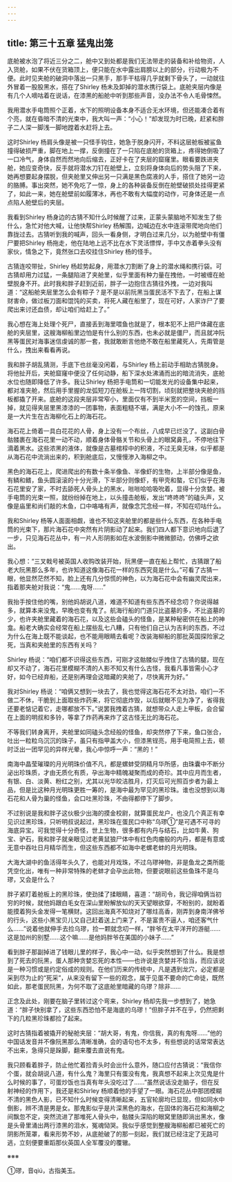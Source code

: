```yaml
---
---
---
```

title: 第三十五章 猛鬼出笼
---




底舱被水泡了将近三分之二，舱中又到处都是我们无法带走的装备和补给物资，人入货舱，如果不伏在货箱顶上，便只能在水中露出肩膀以上的部分，行动极为不便。此时见夹舱的破洞中落出一只黑手，那手干枯得几乎就剩下骨头了，一动就往外冒着一股股黑水，搭在了Shirley 杨未及卸掉的潜水携行袋上。底舱夹层内像是有几个人嘀咕着在说话，在漆黑的船舱中听到那些声音，没办法不令人毛骨悚然。

我用潜水手电筒照个正着，水下的照明设备本身不适合无水环境，但还能凑合着有个亮，就在昏暗不清的光束中，我大叫一声：“小心！”却发现为时已晚，赶紧和胖子二人深一脚浅一脚地蹚着水赶将上去。

这时Shirley 杨肩头像是被一只怪手钩住，她急于脱身闪开，不料这层舱板被鲨鱼撞得破损严重，脚在地上一撑，反倒撞在了一只陷在底舱的货箱上，疼得她倒吸了一口冷气，身体自然而然地向后缩去，正好卡在了夹层的窟窿里。眼看要跌进夹舱，她应变奇快，反手就将潜水刀钉在舱壁上，立刻将身体向后的势头阻了下来，她再想要起身摆脱，但夹舱里又伸出另一只满是黑色腐液的人手，搭住了她另一边的胳膊。事出突然，她不免吃了一惊，身上的各种装备反倒在舱壁破损处挂得更紧了，如此一来，她在舱壁前如履薄冰，再也不敢有大幅度的动作，可身体还是一点点陷人舱壁后的夹层。

我看到Shirley 杨身边的古猜不知什么时候醒了过来，正蒙头蒙脑地不知发生了些什么，急忙对他大喊，让他快帮Shirley 杨解围，边喊边在水中连滚带爬地向他们靠拢过去。古猜听到我的喊声，回头一看身侧，才明白过来几分，以为舱壁中有僵尸要把Shirley 杨拖走，他在陆地上远不比在水下灵活慓悍，手中又赤着拳头没有家伙，情急之下，竟然张口去咬挂住Shirley 杨的怪手。

古猜连咬带扯，Shirley 杨趁势起身，用潜水刀割断了身上的潜水绳和携行袋。可古猜却用力过猛，一条腿陷进了夹舱里，似乎里面有种力量在拽他，一时被缠在舱壁脱身不开。此时我和胖子赶到近前，胖子一边抱住古猜往外拽，一边对我叫道：“这船舱夹层里怎么会有粽子？是不是以前阮黑当蛋民活不下去了，在船上谋财害命，做过板刀面和馄饨的买卖，将死人藏在船里了，现在可好，人家诈尸了要爬出来讨还血债，却让咱们给赶上了。”

我心想在海上处理个死尸，直接丢到海里喂鱼也就是了，根本犯不上把尸体藏在底舱的夹层里，这艘海柳船里边怕是有什么别的东西，也未必就是僵尸，而且就冲阮黑等蛋民对海事迷信虔诚的那一套，我就敢断言他绝不敢在船里藏死人，先甭管是什么，拽出来看看再说。

我和胖子胡乱猜测，手底下也丝毫没闲着，与Shirley 杨上前动手相助古猜脱身。将他扯开后，夹舱窟窿中便没了任何动静，船下深水处沸涌而出的暗流消失，底舱水位也随即降低了许多。我让Shirley 杨把手电筒和一切能发光的设备集中起来，都对准夹舱，然后用手里握的龙弧短刀在舱板上一阵切割，顷刻就把整块夹舱的挡板都撬了开来。底舱的这段夹层非常窄小，里面仅有不到半米宽的空间，挡板一掉，就见得夹层里黑漆漆的一团事物，表面粗糙不堪，满是大小不一的蚀孔，原来是一大片生在古海柳化石上的海石花。

海石花上倚着一具白花花的人骨，身上没有一个布丝，八成早已烂没了。这副白骨骷髅裹在海石花里一动不动，顺着身体骨骼关节和头骨上的眼窝鼻孔，不停地往下滴着黑水。这些浓黑的液体，就像是古墓棺椁中的积液，不过无臭无味，似乎都是从海石花中流淌出来的，积到舱底后，又慢慢渗入海柳之中。

黑色的海石花上，爬进爬出的有数十条半像鱼、半像虾的生物，上半部分像是鱼，有鳞和鳍，鱼头圆滚滚的十分光滑，下半部分则像虾，有甲壳和螯，它们似乎在海石花里安了家，不时去舔死人骨头上的黑水，咝咝哈哈吸吮着，显得十分贪婪。被手电筒的光束一照，就纷纷掉在地上，以头撞击舱板，发出“咚咚咚”的磕头声，又像是庙里和尚们敲的木鱼，口中咯咯有声，就像念咒念经一样，不知在叨咕什么。

我和Shirley 杨等人面面相觑，谁也不知这夹舱里的都是些什么东西，在各种手电筒的光束下，那片海石花中突然有片阴影动了起来。我们四人都下意识地向后退了一步，只见海石花丛中，有一片人形阴影如在水波倒影中微微颤动，仿佛呼之欲出。

我心想：“三叉戟号被英国人收购改装开始，阮黑便一直在船上帮忙，古猜跟了船老大阮黑那么多年，也许知道这像海石花一样的东西究竟是什么。”可看了古猜一眼，他显然茫然不知，脸上还有几分惊慌的神色，以为海石花中会有幽灵爬出来，指着那夹舱对我说：“鬼……鬼呀……”

我抬手按住他的嘴，别他妈胡说八道，难道不知道有些东西不经念叨？你说得越多，就算本来没鬼，早晚也变有鬼了。航海行船的门道只比盗墓的多，不比盗墓的少，也许夹舱里藏着的海石花，以及这些会磕头的怪鱼，是某种秘密供在船上的神龛。船老大确实会经常在船上摆些乱七八糟，只有他们自己认为吉利的东西，不过为什么在海上既不能谈起，也不能用眼睛去看呢？改装海柳船的那批英国探险家之死，当真和夹舱里的东西有关吗？

Shirley 杨说：“咱们都不识得这些东西，可刚才这骷髅似乎拽住了古猜的腿，现在却又不动了，海石花里模糊不清的人影不知又有什么古怪，我看凡事皆需小心才好，如今已经弃船，还是别再理会这暗藏的夹舱了，尽快离开为好。”

我对Shirley 杨说：“咱俩又想到一块去了，我也觉得这海石花不太对劲，咱们一不做二不休，干脆到上面取些炸药来，将它彻底炸毁，以后就眼不见为净了，省得我还要老惦记着它，走哪都放不下。”说罢我拽着古猜，就想带众人走上甲板，会合留在上面的明叔和多铃，等拿了炸药再来炸了这古怪无比的海石花。

不等我们转身离开，夹舱里如同磕头念经般的怪鱼，却突然停了下来，鱼口张合，吐出一粒粒乌沉沉的珠子，虽只有指甲盖大小，但漆黑锃亮，用手电简照上去，顿时泛出一团罕见的异样光晕，我心中惊呼一声：“黑的！”

南海中晶莹璀璨的月光明珠价值不凡，都是螺蚌受阴精月华所感，由珠囊中不断分泌出珍珠质，才由无质化有质，孕出海中精魄凝聚而成的奇珍。其中应月而生者，有银、白、淡黄、粉红之别，尤其以光华皎洁胜月，灯灭后可光照百步者为最上品，但是比这种月光明珠更胜一筹的，是海中最为罕见的黑珍珠。谁也没想到以海石花和人骨为巢的怪鱼，会口吐黑珍珠，不由得都停下了脚步。

不过别说是我和胖子这伙极少出海的摸金校尉，就算蛋民龙户，也没几个真正有幸见识过黑珍珠，只听明叔说起过，黑珍珠在蛋民口中称“乌璆①”是可遇不可寻的海底异宝。可我觉得十分奇怪，世上生物，很多都有内丹与结石，比如牛黄、狗宝、驴石，我和胖子就亲眼见过老黄鼠狼尸体中有红色肉瘤般的内丹，都是有意或无意中吞吐日月精华而生，但这些东西都不如海中老螺老蚌的月光明珠。

大海大湖中的鱼活得年头久了，也能对月戏珠，不过乌璆神物，非是鱼龙之类所能凭空化出，唯有一种非常特殊的老蚌才会孕出此物，但要说眼前这些鱼珠不是乌璆，又会是什么？

胖子紧盯着舱板上的黑珍珠，使劲揉了揉眼睛，喜道：“胡司令，我记得咱俩当初穷的时候，就他妈跟白毛女在深山里盼解放似的天天望眼欲穿，不盼别的，就盼着能摸着狗头金发得一笔横财。这回出海真不知烧对了哪炷高香，刚弄到身南洋佛爷的行头，这些小黑宝贝儿又自己赶着送上门来了，不是富贵不逼人，咱还客气什么……”说着他就伸手去捡乌璆，捡一颗就念叨一样，“胖爷在太平洋开的游艇……这是加州的别墅……这个嘛……是他妈胖爷在美国的小妹子……”

看到胖子那副掉进了钱眼儿里的样子，我心中一动，似乎突然想到了什么。我是想到了死去的阮黑，蛋人那种贪婪忘死的本性——也许说是贪婪并不恰当，而应该说是一种习惯或是约定俗成的规则。在他们历来的传统中，凡是遇到龙穴，必定都是采到尽为止的“死采”，从来没有留下一些的观念，属于见蛋不要命的亡命徒，既然如此，那老蛋民阮黑，为何不取了这底舱里暗藏的乌璆？除非……

正念及此处，刚要在脑子里转过这个弯来，Shirley 杨却先我一步想到了，她急道：“胖子快别拿了，这些东西恐怕不是海底的乌璆！”但胖子并不在乎，仍然把剩下的几粒黑珍珠都捡了起来。

这时古猜指着被撬开的秘舱夹层：“胡大哥，有鬼，你信我，真的有鬼呀……”他的中国话发音并不像阮黑那么清晰准确，会的语句也不太多，有些想说的话常常表达不出来，急得只是跺脚，翻来覆去直说有鬼。

我只顾看着胖子，防止他忙着捡青头时会出什么意外，随口应付古猜说：“我信你个蛋，就会胡说八道，有什么鬼？海里只有蛋没有鬼，我真想不起来上次见鬼是什么时候的事了，可蛋炒饭也当真有年头没吃过了……”虽然说话没走脑子，但在反射神经的作用下，我还是和Shirley 杨顺着他的手望了一眼。海石花丛中那团模糊不清的黑色人影，已不知什么时候变得清晰起来，五官轮廓均已显现，但如同水中倒影，辨不清是男是女。那鬼影似乎是片深黑色的海水，在固体的海石花和海柳之间飘忽不定，突然流进了那堆死人骨头中，骷髅头深陷的眼窝里随即淌出黑水，像是头骨里涌出两行漆黑的泪水，冤魂恸哭。我似乎感觉到整艘海柳船都已被死亡的阴影所笼罩，看来形势不妙，从底舱破了的那一刻起，我们就已经注定了无路可逃，立刻便要重蹈那伙英国人全军覆没的覆辙。

※※※

①璆，音qiú，古指美玉。